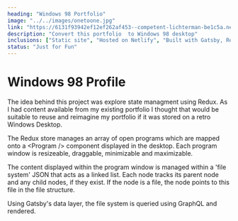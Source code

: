 ```yaml
---
heading: "Windows 98 Portfolio"
image: "../../images/onetoone.jpg"
link: "https://6131f93942ef12ef262af453--competent-lichterman-be1c5a.netlify.app/"
description: "Convert this portfolio  to Windows 98 desktop"
inclusions: ["Static site", "Hosted on Netlify", "Built with Gatsby, ReduxJs and CSS Modules"]
status: "Just for Fun"
---
```

# Windows 98 Profile

The idea behind this project was explore state managment using Redux. As I had content available from my existing portfolio I thought that would be suitable to reuse and reimagine my portfolio if it was stored on a retro Windows Desktop.

The Redux store manages an array of open programs which are mapped onto a <Program /\> component displayed in the desktop. Each program window is resizeable, draggable, minimizable and maximizable. 

The content displayed within the program window is managed within a 'file system' JSON that acts as a linked list. Each node tracks its parent node and any child nodes, if they exist. If the node is a file, the node points to this file in the file structure.

Using Gatsby's data layer, the file system is queried using GraphQL and rendered.